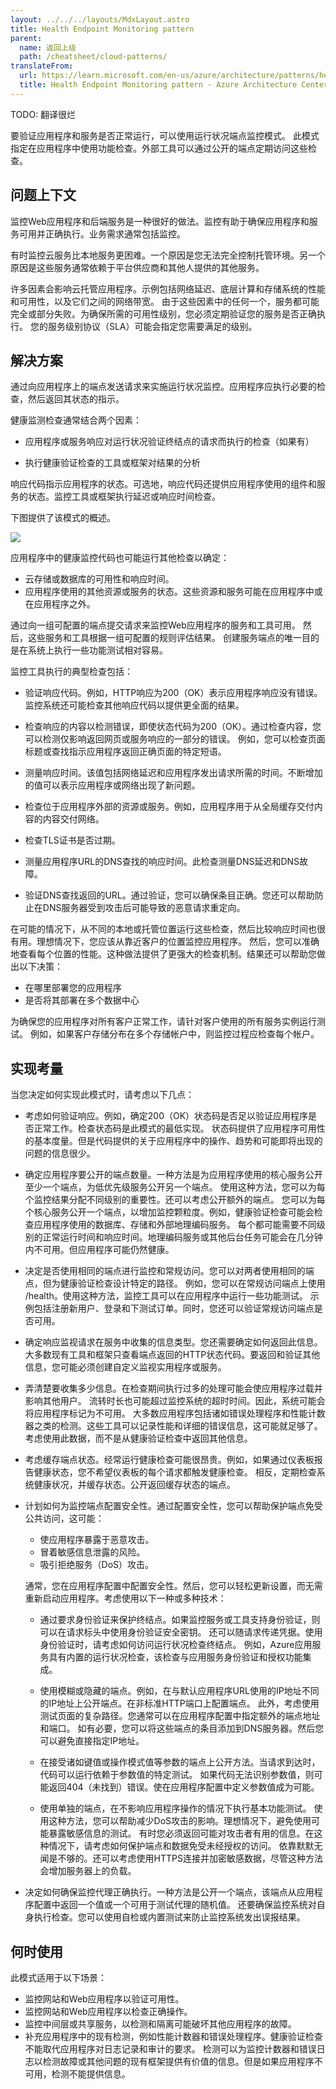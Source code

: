 ```yaml
---
layout: ../../../layouts/MdxLayout.astro
title: Health Endpoint Monitoring pattern
parent:
  name: 返回上级
  path: /cheatsheet/cloud-patterns/
translateFrom:
  url: https://learn.microsoft.com/en-us/azure/architecture/patterns/health-endpoint-monitoring
  title: Health Endpoint Monitoring pattern - Azure Architecture Center
---
```


TODO: 翻译很烂

要验证应用程序和服务是否正常运行，可以使用运行状况端点监控模式。
此模式指定在应用程序中使用功能检查。外部工具可以通过公开的端点定期访问这些检查。

## 问题上下文

监控Web应用程序和后端服务是一种很好的做法。监控有助于确保应用程序和服务可用并正确执行。业务需求通常包括监控。

有时监控云服务比本地服务更困难。一个原因是您无法完全控制托管环境。另一个原因是这些服务通常依赖于平台供应商和其他人提供的其他服务。

许多因素会影响云托管应用程序。示例包括网络延迟、底层计算和存储系统的性能和可用性，以及它们之间的网络带宽。
由于这些因素中的任何一个，服务都可能完全或部分失败。为确保所需的可用性级别，您必须定期验证您的服务是否正确执行。
您的服务级别协议（SLA）可能会指定您需要满足的级别。

## 解决方案

通过向应用程序上的端点发送请求来实施运行状况监控。应用程序应执行必要的检查，然后返回其状态的指示。

健康监测检查通常结合两个因素：

- 应用程序或服务响应对运行状况验证终结点的请求而执行的检查（如果有）

- 执行健康验证检查的工具或框架对结果的分析

响应代码指示应用程序的状态。可选地，响应代码还提供应用程序使用的组件和服务的状态。监控工具或框架执行延迟或响应时间检查。

下图提供了该模式的概述。

![](https://learn.microsoft.com/en-us/azure/architecture/patterns/_images/health-endpoint-monitoring-pattern.png)

应用程序中的健康监控代码也可能运行其他检查以确定：

- 云存储或数据库的可用性和响应时间。
- 应用程序使用的其他资源或服务的状态。这些资源和服务可能在应用程序中或在应用程序之外。

通过向一组可配置的端点提交请求来监控Web应用程序的服务和工具可用。
然后，这些服务和工具根据一组可配置的规则评估结果。
创建服务端点的唯一目的是在系统上执行一些功能测试相对容易。

监控工具执行的典型检查包括：

- 验证响应代码。例如，HTTP响应为200（OK）表示应用程序响应没有错误。监控系统还可能检查其他响应代码以提供更全面的结果。

- 检查响应的内容以检测错误，即使状态代码为200（OK）。通过检查内容，您可以检测仅影响返回网页或服务响应的一部分的错误。
  例如，您可以检查页面标题或查找指示应用程序返回正确页面的特定短语。

- 测量响应时间。该值包括网络延迟和应用程序发出请求所需的时间。不断增加的值可以表示应用程序或网络出现了新问题。

- 检查位于应用程序外部的资源或服务。例如，应用程序用于从全局缓存交付内容的内容交付网络。

- 检查TLS证书是否过期。

- 测量应用程序URL的DNS查找的响应时间。此检查测量DNS延迟和DNS故障。

- 验证DNS查找返回的URL。通过验证，您可以确保条目正确。您还可以帮助防止在DNS服务器受到攻击后可能导致的恶意请求重定向。

在可能的情况下，从不同的本地或托管位置运行这些检查，然后比较响应时间也很有用。理想情况下，您应该从靠近客户的位置监控应用程序。
然后，您可以准确地查看每个位置的性能。这种做法提供了更强大的检查机制。结果还可以帮助您做出以下决策：

- 在哪里部署您的应用程序
- 是否将其部署在多个数据中心

为确保您的应用程序对所有客户正常工作，请针对客户使用的所有服务实例运行测试。
例如，如果客户存储分布在多个存储帐户中，则监控过程应检查每个帐户。

## 实现考量

当您决定如何实现此模式时，请考虑以下几点：

- 考虑如何验证响应。例如，确定200（OK）状态码是否足以验证应用程序是否正常工作。检查状态码是此模式的最低实现。
  状态码提供了应用程序可用性的基本度量。但是代码提供的关于应用程序中的操作、趋势和可能即将出现的问题的信息很少。

- 确定应用程序要公开的端点数量。一种方法是为应用程序使用的核心服务公开至少一个端点，为低优先级服务公开另一个端点。
  使用这种方法，您可以为每个监控结果分配不同级别的重要性。还可以考虑公开额外的端点。
  您可以为每个核心服务公开一个端点，以增加监控颗粒度。例如，健康验证检查可能会检查应用程序使用的数据库、存储和外部地理编码服务。
  每个都可能需要不同级别的正常运行时间和响应时间。地理编码服务或其他后台任务可能会在几分钟内不可用。但应用程序可能仍然健康。

- 决定是否使用相同的端点进行监控和常规访问。您可以对两者使用相同的端点，但为健康验证检查设计特定的路径。
  例如，您可以在常规访问端点上使用 /health。使用这种方法，监控工具可以在应用程序中运行一些功能测试。
  示例包括注册新用户、登录和下测试订单。同时，您还可以验证常规访问端点是否可用。

- 确定响应监视请求在服务中收集的信息类型。您还需要确定如何返回此信息。
  大多数现有工具和框架只查看端点返回的HTTP状态代码。要返回和验证其他信息，您可能必须创建自定义监视实用程序或服务。

- 弄清楚要收集多少信息。在检查期间执行过多的处理可能会使应用程序过载并影响其他用户。
  流转时长也可能超过监控系统的超时时间。因此，系统可能会将应用程序标记为不可用。
  大多数应用程序包括诸如错误处理程序和性能计数器之类的检测。这些工具可以记录性能和详细的错误信息，这可能就足够了。
  考虑使用此数据，而不是从健康验证检查中返回其他信息。

- 考虑缓存端点状态。经常运行健康检查可能很昂贵。例如，如果通过仪表板报告健康状态，您不希望仪表板的每个请求都触发健康检查。
  相反，定期检查系统健康状况，并缓存状态。公开返回缓存状态的端点。

- 计划如何为监控端点配置安全性。通过配置安全性，您可以帮助保护端点免受公共访问，这可能：
  * 使应用程序暴露于恶意攻击。
  * 冒着敏感信息泄露的风险。
  * 吸引拒绝服务（DoS）攻击。

  通常，您在应用程序配置中配置安全性。然后，您可以轻松更新设置，而无需重新启动应用程序。考虑使用以下一种或多种技术：

  - 通过要求身份验证来保护终结点。如果监控服务或工具支持身份验证，则可以在请求标头中使用身份验证安全密钥。
    还可以随请求传递凭据。使用身份验证时，请考虑如何访问运行状况检查终结点。
    例如，Azure应用服务具有内置的运行状况检查，该检查与应用服务身份验证和授权功能集成。

  - 使用模糊或隐藏的端点。例如，在与默认应用程序URL使用的IP地址不同的IP地址上公开端点。在非标准HTTP端口上配置端点。
    此外，考虑使用测试页面的复杂路径。您通常可以在应用程序配置中指定额外的端点地址和端口。
    如有必要，您可以将这些端点的条目添加到DNS服务器。然后您可以避免直接指定IP地址。

  - 在接受诸如键值或操作模式值等参数的端点上公开方法。当请求到达时，代码可以运行依赖于参数值的特定测试。
    如果代码无法识别参数值，则可能返回404（未找到）错误。使在应用程序配置中定义参数值成为可能。

  - 使用单独的端点，在不影响应用程序操作的情况下执行基本功能测试。
    使用这种方法，您可以帮助减少DoS攻击的影响。理想情况下，避免使用可能暴露敏感信息的测试。
    有时您必须返回可能对攻击者有用的信息。在这种情况下，请考虑如何保护端点和数据免受未经授权的访问。
    依靠默默无闻是不够的。还可以考虑使用HTTPS连接并加密敏感数据，尽管这种方法会增加服务器上的负载。

- 决定如何确保监控代理正确执行。一种方法是公开一个端点，该端点从应用程序配置中返回一个值或一个可用于测试代理的随机值。
  还要确保监控系统对自身执行检查。您可以使用自检或内置测试来防止监控系统发出误报结果。

## 何时使用

此模式适用于以下场景：

- 监控网站和Web应用程序以验证可用性。
- 监控网站和Web应用程序以检查正确操作。
- 监控中间层或共享服务，以检测和隔离可能破坏其他应用程序的故障。
- 补充应用程序中的现有检测，例如性能计数器和错误处理程序。健康验证检查不能取代应用程序对日志记录和审计的要求。
  检测可以为监控计数器和错误日志以检测故障或其他问题的现有框架提供有价值的信息。但是如果应用程序不可用，检测不能提供信息。